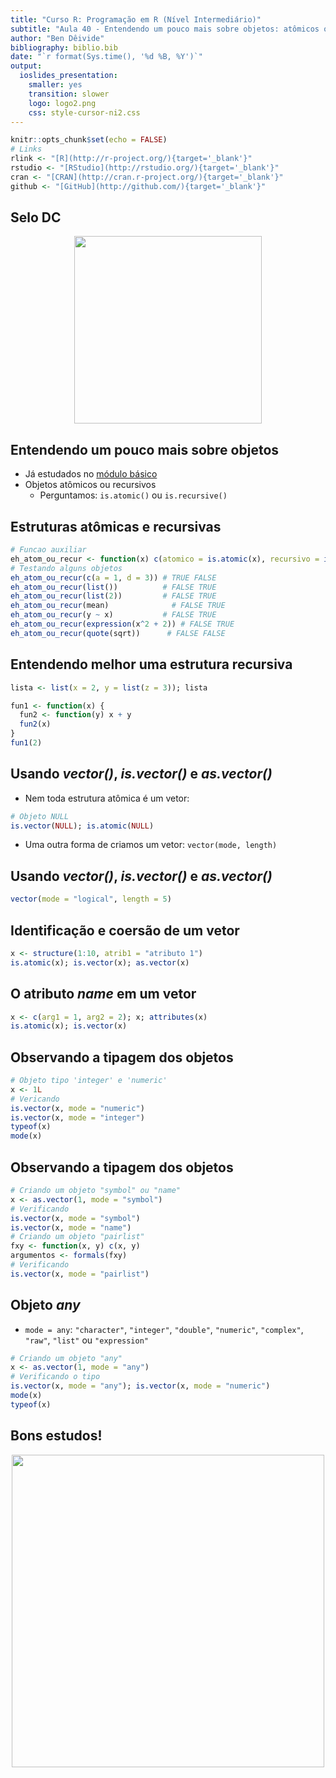 ```yaml
---
title: "Curso R: Programação em R (Nível Intermediário)"
subtitle: "Aula 40 - Entendendo um pouco mais sobre objetos: atômicos ou recursivos"
author: "Ben Dêivide"
bibliography: biblio.bib
date: "`r format(Sys.time(), '%d %B, %Y')`"
output: 
  ioslides_presentation: 
    smaller: yes
    transition: slower
    logo: logo2.png
    css: style-cursor-ni2.css
---
```


```r
knitr::opts_chunk$set(echo = FALSE)
# Links
rlink <- "[R](http://r-project.org/){target='_blank'}"
rstudio <- "[RStudio](http://rstudio.org/){target='_blank'}"
cran <- "[CRAN](http://cran.r-project.org/){target='_blank'}"
github <- "[GitHub](http://github.com/){target='_blank'}"
```


<!--
YAML:
date: "`r format(Sys.time(), '%d %B, %Y')`"
=====
APRESENTACAO:

Inserir nas secoes:
{data-background=boards.jpg data-background-size=cover}
-->


## Selo DC

<center>
[![](SeloDC-preto.png){height=300 width=300}](https://bendeivide.github.io/dc/){target="_blank"}
</center>

## Entendendo um pouco mais sobre objetos

- Já estudados no [módulo básico](https://bendeivide.github.io/cursor/nbasico.html)
- Objetos atômicos ou recursivos
  - Perguntamos: `is.atomic()` ou `is.recursive()`

## Estruturas atômicas e recursivas

```r
# Funcao auxiliar
eh_atom_ou_recur <- function(x) c(atomico = is.atomic(x), recursivo = is.recursive(x))
# Testando alguns objetos
eh_atom_ou_recur(c(a = 1, d = 3)) # TRUE FALSE
eh_atom_ou_recur(list())          # FALSE TRUE 
eh_atom_ou_recur(list(2))         # FALSE TRUE
eh_atom_ou_recur(mean)              # FALSE TRUE
eh_atom_ou_recur(y ~ x)           # FALSE TRUE
eh_atom_ou_recur(expression(x^2 + 2)) # FALSE TRUE
eh_atom_ou_recur(quote(sqrt))      # FALSE FALSE
```

## Entendendo melhor uma estrutura recursiva

```r
lista <- list(x = 2, y = list(z = 3)); lista
```

```r
fun1 <- function(x) {
  fun2 <- function(y) x + y
  fun2(x)
}
fun1(2)
```

## Usando *vector()*, *is.vector()* e *as.vector()*

- Nem toda estrutura atômica é um vetor:

```r
# Objeto NULL
is.vector(NULL); is.atomic(NULL)
```

- Uma outra forma de criamos um vetor: `vector(mode, length)`


## Usando *vector()*, *is.vector()* e *as.vector()*

```r
vector(mode = "logical", length = 5)
```

## Identificação e coersão de um vetor

```r
x <- structure(1:10, atrib1 = "atributo 1")
is.atomic(x); is.vector(x); as.vector(x)
```

## O atributo *name* em um vetor

```r
x <- c(arg1 = 1, arg2 = 2); x; attributes(x)
is.atomic(x); is.vector(x)
```

## Observando a tipagem dos objetos

```r
# Objeto tipo 'integer' e 'numeric'
x <- 1L
# Vericando
is.vector(x, mode = "numeric")
is.vector(x, mode = "integer")
typeof(x)
mode(x)
```

## Observando a tipagem dos objetos

```r
# Criando um objeto "symbol" ou "name"
x <- as.vector(1, mode = "symbol")
# Verificando
is.vector(x, mode = "symbol")
is.vector(x, mode = "name")
# Criando um objeto "pairlist"
fxy <- function(x, y) c(x, y)
argumentos <- formals(fxy) 
# Verificando
is.vector(x, mode = "pairlist")
```

## Objeto *any*

- `mode = any`: `"character"`, `"integer"`, `"double"`, `"numeric"`, `"complex"`, `"raw"`, `"list"` ou `"expression"`

```r
# Criando um objeto "any"
x <- as.vector(1, mode = "any")
# Verificando o tipo
is.vector(x, mode = "any"); is.vector(x, mode = "numeric")
mode(x)
typeof(x)
```

## Bons estudos!

<center>
[![](logo2.png){height=500 width=500}](https://bendeivide.github.io/courses/cursor/){target="_blank"}
</center>
